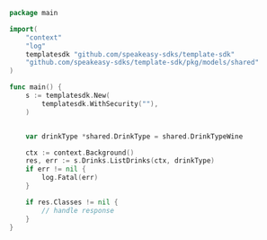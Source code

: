 ```go ListDrinks.go
package main

import(
	"context"
	"log"
	templatesdk "github.com/speakeasy-sdks/template-sdk"
	"github.com/speakeasy-sdks/template-sdk/pkg/models/shared"
)

func main() {
    s := templatesdk.New(
        templatesdk.WithSecurity(""),
    )


    var drinkType *shared.DrinkType = shared.DrinkTypeWine

    ctx := context.Background()
    res, err := s.Drinks.ListDrinks(ctx, drinkType)
    if err != nil {
        log.Fatal(err)
    }

    if res.Classes != nil {
        // handle response
    }
}
```
